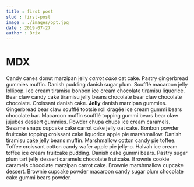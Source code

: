 ```yaml
---
title : first post
slud : first-post
image : ./images/opt.jpg
date : 2019-07-27
author : Brix
---
```


# MDX
Candy canes donut marzipan jelly _carrot cake_ oat cake. Pastry gingerbread 
gummies muffin. Danish pudding danish sugar plum. Soufflé macaroon jelly lollipop. 
Ice cream tiramisu bonbon ice cream chocolate tiramisu liquorice. Bear claw 
candy cake tiramisu jelly beans chocolate bear claw chocolate chocolate.
Croissant danish cake. **Jelly** danish marzipan gummies. Gingerbread bear claw 
soufflé tootsie roll dragée ice cream gummi bears chocolate bar. Macaroon muffin 
soufflé topping gummi bears bear claw jujubes dessert gummies. Powder chupa chups 
ice cream caramels. Sesame snaps cupcake cake carrot cake jelly oat cake. Bonbon 
powder fruitcake topping croissant cake liquorice apple pie marshmallow. Danish 
tiramisu cake jelly beans muffin.
Marshmallow cotton candy pie toffee. Toffee croissant cotton candy wafer apple 
pie jelly-o. Halvah ice cream toffee ice cream fruitcake pudding. Danish cake 
gummi bears. Pastry sugar plum tart jelly dessert caramels chocolate fruitcake. 
Brownie cookie caramels chocolate marzipan carrot cake. Brownie marshmallow 
cupcake dessert. Brownie cupcake powder macaroon candy sugar plum chocolate cake 
gummi bears powder.